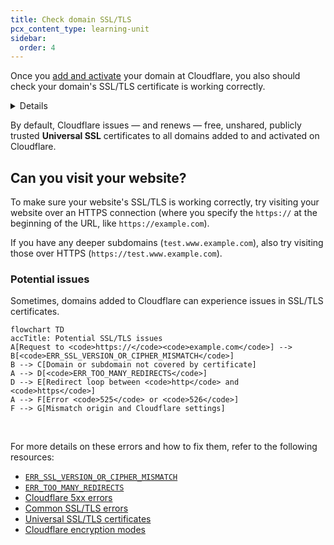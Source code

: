 ```yaml
---
title: Check domain SSL/TLS
pcx_content_type: learning-unit
sidebar:
  order: 4
---
```



Once you [add and activate](/learning-paths/get-started-free/onboarding/add-and-activate/) your domain at Cloudflare, you also should check your domain's SSL/TLS certificate is working correctly.

<Details header="What are SSL/TLS certificates?">

SSL/TLS certificates let websites use `https` at the start of the URL (instead of `http`), which is a more secure connection protocol. HTTPS is good for website security, user privacy, SEO, and much more.

For more details on SSL/TLS, refer to the [Learning Center](https://www.cloudflare.com/learning/ssl/what-is-ssl/).

</Details>

By default, Cloudflare issues — and renews — free, unshared, publicly trusted **Universal SSL** certificates to all domains added to and activated on Cloudflare.

<Render file="universal-ssl-enable-full" product="ssl" />

## Can you visit your website?

To make sure your website's SSL/TLS is working correctly, try visiting your website over an HTTPS connection (where you specify the `https://` at the beginning of the URL, like `https://example.com`).

If you have any deeper subdomains (`test.www.example.com`), also try visiting those over HTTPS (`https://test.www.example.com`).

### Potential issues

Sometimes, domains added to Cloudflare can experience issues in SSL/TLS certificates.

```mermaid
flowchart TD
accTitle: Potential SSL/TLS issues
A[Request to <code>https://</code><code>example.com</code>] --> B[<code>ERR_SSL_VERSION_OR_CIPHER_MISMATCH</code>]
B --> C[Domain or subdomain not covered by certificate]
A --> D[<code>ERR_TOO_MANY_REDIRECTS</code>]
D --> E[Redirect loop between <code>http</code> and <code>https</code>]
A --> F[Error <code>525</code> or <code>526</code>]
F --> G[Mismatch origin and Cloudflare settings]
```

<br />

For more details on these errors and how to fix them, refer to the following resources:

- [`ERR_SSL_VERSION_OR_CIPHER_MISMATCH`](/ssl/troubleshooting/version-cipher-mismatch/)
- [`ERR_TOO_MANY_REDIRECTS`](/ssl/troubleshooting/too-many-redirects/)
- [Cloudflare 5xx errors](/support/troubleshooting/http-status-codes/cloudflare-5xx-errors/)
- [Common SSL/TLS errors](/ssl/troubleshooting/general-ssl-errors/)
- [Universal SSL/TLS certificates](/ssl/edge-certificates/universal-ssl/)
- [Cloudflare encryption modes](/ssl/origin-configuration/ssl-modes/)
